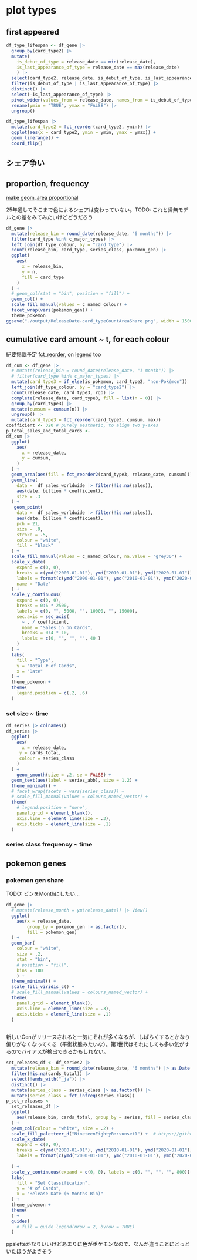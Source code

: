 # plot types

## first appeared

```r
df_type_lifespan <- df_gene |> 
  group_by(card_type2) |> 
  mutate(
    is_debut_of_type = release_date == min(release_date),
    is_last_appearance_of_type = release_date == max(release_date)
    ) |> 
  select(card_type2, release_date, is_debut_of_type, is_last_appearance_of_type) |> 
  filter(is_debut_of_type | is_last_appearance_of_type) |> 
  distinct() |> 
  select(-is_last_appearance_of_type) |> 
  pivot_wider(values_from = release_date, names_from = is_debut_of_type) |> 
  rename(ymin = "TRUE", ymax = "FALSE") |> 
  ungroup()

df_type_lifespan |> 
  mutate(card_type2 = fct_reorder(card_type2, ymin)) |> 
  ggplot(aes(x = card_type2, ymin = ymin, ymax = ymax)) +
  geom_linerange() +
  coord_flip()
```


## シェア争い



## proportion, frequency

[make geom_area proportional](https://stackoverflow.com/questions/45438665/create-proportional-geom-area-plot-directly-in-ggplot2)


25年通してそこまで色によるシェアは変わっていない。TODO: これと帰無モデルとの差をみてみたいけどどうだろう

```r
df_gene |> 
  mutate(release_bin = round_date(release_date, "6 months")) |> 
  filter(card_type %in% c_major_types) |> 
  left_join(df_type_colour, by = "card_type") |> 
  count(release_bin, card_type, series_class, pokemon_gen) |> 
  ggplot(
    aes(
      x = release_bin, 
      y = n,
      fill = card_type
    )
  ) +
  # geom_col(stat = "bin", position = "fill") +
  geom_col() +
  scale_fill_manual(values = c_named_colour) +
  facet_wrap(vars(pokemon_gen)) +
  theme_pokemon
ggsave("./output/ReleaseDate-card_typeCountAreaShare.png", width = 1500, height = 1000, unit = "px")
```
## cumulative card amount ~ t, for each colour
紀要掲載予定
[fct_reorder](https://cran.r-project.org/web/packages/forcats/vignettes/forcats.html), on [legend](https://forcats.tidyverse.org/reference/fct_reorder.html) too
```r

df_cum <- df_gene |> 
  # mutate(release_bin = round_date(release_date, "1 month")) |> 
  # filter(card_type %in% c_major_types) |> 
  mutate(card_type3 = if_else(is_pokemon, card_type2, "non-Pokémon")) |> 
  left_join(df_type_colour, by = "card_type2") |> 
  count(release_date, card_type3, rgb) |> 
  complete(release_date, card_type3, fill = list(n = 0)) |> 
  group_by(card_type3) |> 
  mutate(cumsum = cumsum(n)) |> 
  ungroup() |> 
  mutate(card_type3 = fct_reorder(card_type3, cumsum, max)) 
coefficient <- 320 # purely aesthetic, to align two y-axes
p_total_sales_and_total_cards <-
df_cum |>
  ggplot(
    aes(
      x = release_date, 
      y = cumsum,
    )
  ) +
  geom_area(aes(fill = fct_reorder2(card_type3, release_date, cumsum))) +
  geom_line(
    data =  df_sales_worldwide |> filter(!is.na(sales)),
    aes(date, billion * coefficient),
    size = .3
  ) +
   geom_point(
    data =  df_sales_worldwide |> filter(!is.na(sales)),
    aes(date, billion * coefficient),
    pch = 21,
    size = .9,
    stroke = .5,
    colour = "white",
    fill = "black"
  ) +
  scale_fill_manual(values = c_named_colour, na.value = "grey30") +
  scale_x_date(
    expand = c(0, 0),
    breaks = c(ymd("2000-01-01"), ymd("2010-01-01"), ymd("2020-01-01")),
    labels = format(c(ymd("2000-01-01"), ymd("2010-01-01"), ymd("2020-01-01")), "%Y"),
    name = "Date"
  ) +
  scale_y_continuous(
    expand = c(0, 0),
    breaks = 0:6 * 2500,
    labels = c(0, "", 5000, "", 10000, "", 15000),
    sec.axis = sec_axis(
      ~ . / coefficient, 
      name = "Sales in bn Cards",
      breaks = 0:4 * 10,
      labels = c(0, "", "", "", 40 )
    )
  ) +
  labs(
    fill = "Type",
    y = "Total # of Cards",
    x = "Date"
  ) +
  theme_pokemon +
  theme(
    legend.position = c(.2, .6)
  )
```



### set size ~ time
```r
df_series |> colnames()
df_series |> 
  ggplot(
    aes(
      x = release_date, 
     y = cards_total,
     colour = series_class
    )
  ) +
    geom_smooth(size = .2, se = FALSE) +
  geom_text(aes(label = series_abb), size = 1.2) +
  theme_minimal() +
  # facet_wrap(facets = vars(series_class)) +
  # scale_fill_manual(values = colours_named_vector) +
  theme(
    # legend.position = "none",
    panel.grid = element_blank(),
    axis.line = element_line(size = .3),
    axis.ticks = element_line(size = .1)
  )
```
### series class frequency ~ time

## pokemon genes 

### pokemon gen share

TODO: ビンをMonthにしたい…
```r
df_gene |> 
  # mutate(release_month = ym(release_date)) |> View()
  ggplot(
    aes(x = release_date,
        group_by = pokemon_gen |> as.factor(),
        fill = pokemon_gen) 
  ) +
  geom_bar(
    colour = "white",
    size = .2,
    stat = "bin",
    # position = "fill",
    bins = 100
    ) +
  theme_minimal() +
  scale_fill_viridis_c() +
  # scale_fill_manual(values = colours_named_vector) +
  theme(
    panel.grid = element_blank(),
    axis.line = element_line(size = .3),
    axis.ticks = element_line(size = .1)
  )
    
```
新しいGenがリリースされると一気にそれが多くなるが、しばらくするとかなり偏りがなくなってくる（平衡状態みたいな）。第1世代はそれにしても多い気がするのでバイアスが検出できるかもしれない。


```r
set_releases_df <- df_series2 |> 
  mutate(release_bin = round_date(release_date, "6 months") |> as.Date()) |> 
  filter(!is.na(cards_total)) |> 
  select(!ends_with("_ja")) |> 
  distinct() |> 
  mutate(series_class = series_class |> as.factor()) |> 
  mutate(series_class = fct_infreq(series_class)) 
p_set_releases <-
  set_releases_df |> 
  ggplot(
    aes(release_bin, cards_total, group_by = series, fill = series_class)
  ) +
  geom_col(colour = "white", size = .2) +
  scale_fill_paletteer_d("NineteenEightyR::sunset1") +  # https://github.com/EmilHvitfeldt/r-color-palettes
  scale_x_date(
    expand = c(0, 0),
    breaks = c(ymd("2000-01-01"), ymd("2010-01-01"), ymd("2020-01-01")),
    labels = format(c(ymd("2000-01-01"), ymd("2010-01-01"), ymd("2020-01-01")), "%Y"),
    
  ) +
  scale_y_continuous(expand = c(0, 0), labels = c(0, "", "", "", 800)) +
  labs(
    fill = "Set Classification",
    y = "# of Cards", 
    x = "Release Date (6 Months Bin)"
  ) +
  theme_pokemon +
  theme(
  ) +
  guides(
    # fill = guide_legend(nrow = 2, byrow = TRUE)
  )

```
ppaletteかなりいいけどあまりに色がポケモンなので、なんか違うことにとっといたほうがよさそう
